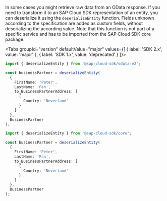 
In some cases you might retrieve raw data from an OData response.
If you need to transform it to an SAP Cloud SDK representation of an entity, you can deserialize it using the `deserializeEntity` function.
Fields unknown according to the specification are added as custom fields, without deserializing the according value.
Note that this function is not part of a specific service and has to be imported from the SAP Cloud SDK core package.

<Tabs groupId="version" defaultValue="major" values={[ { label: 'SDK 2.x', value: 'major' }, { label: 'SDK 1.x', value: 'deprecated' } ]}>
<TabItem value="major">

```ts
import { deserializeEntity } from '@sap-cloud-sdk/odata-v2';

const businessPartner = deserializeEntity(
  {
    FirstName: 'Peter',
    LastName: 'Pan',
    to_BusinessPartnerAddress: [
      {
        Country: 'Neverland'
      }
    ]
  },
  BusinessPartner
);
```

</TabItem>
<TabItem value="deprecated">

```ts
import { deserializeEntity } from '@sap-cloud-sdk/core';

const businessPartner = deserializeEntity(
  {
    FirstName: 'Peter',
    LastName: 'Pan',
    to_BusinessPartnerAddress: [
      {
        Country: 'Neverland'
      }
    ]
  },
  BusinessPartner
);
```

</TabItem>
</Tabs>
